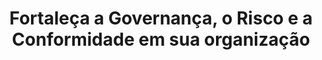 ---
title: Fortaleça a Governança, o Risco e a Conformidade em sua organização
description: >-
  Explore
permalink: /documentacao/arquitetura/compliance/governanca-risco-conformidade/
meta_tags: >-
  Edge Computing
namespace: docs_arch_governance_risk_compliance
---